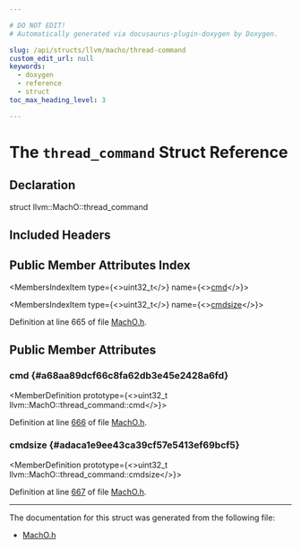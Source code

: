 ```yaml
---

# DO NOT EDIT!
# Automatically generated via docusaurus-plugin-doxygen by Doxygen.

slug: /api/structs/llvm/macho/thread-command
custom_edit_url: null
keywords:
  - doxygen
  - reference
  - struct
toc_max_heading_level: 3

---
```





# The `thread_command` Struct Reference

<DoxygenPage pluginConfig={pluginConfig}>



## Declaration

<CodeBlock>struct llvm::MachO::thread_command</CodeBlock>

## Included Headers

<IncludesList>
<IncludesListItem
  filePath="llvm/BinaryFormat/MachO.h"
  permalink="/docs/api/files/include/include/llvm/include/llvm/binaryformat/macho-h"
  isLocal="true" />
</IncludesList>

## Public Member Attributes Index

<MembersIndex>

<MembersIndexItem
  type={<>uint32&#95;t</>}
  name={<><a href="#a68aa89dcf66c8fa62db3e45e2428a6fd">cmd</a></>}>
</MembersIndexItem>

<MembersIndexItem
  type={<>uint32&#95;t</>}
  name={<><a href="#adaca1e9ee43ca39cf57e5413ef69bcf5">cmdsize</a></>}>
</MembersIndexItem>

</MembersIndex>


Definition at line 665 of file <a href="/docs/api/files/include/include/llvm/include/llvm/binaryformat/macho-h">MachO.h</a>.

<SectionDefinition>

## Public Member Attributes

### cmd {#a68aa89dcf66c8fa62db3e45e2428a6fd}

<MemberDefinition
  prototype={<>uint32&#95;t llvm::MachO::thread&#95;command::cmd</>}>

Definition at line <a href="/docs/api/files/include/include/llvm/include/llvm/binaryformat/macho-h/#l00666">666</a> of file <a href="/docs/api/files/include/include/llvm/include/llvm/binaryformat/macho-h">MachO.h</a>.
</MemberDefinition>

### cmdsize {#adaca1e9ee43ca39cf57e5413ef69bcf5}

<MemberDefinition
  prototype={<>uint32&#95;t llvm::MachO::thread&#95;command::cmdsize</>}>

Definition at line <a href="/docs/api/files/include/include/llvm/include/llvm/binaryformat/macho-h/#l00667">667</a> of file <a href="/docs/api/files/include/include/llvm/include/llvm/binaryformat/macho-h">MachO.h</a>.
</MemberDefinition>

</SectionDefinition>

<hr/>

The documentation for this struct was generated from the following file:

<ul>
<li><a href="/docs/api/files/include/include/llvm/include/llvm/binaryformat/macho-h">MachO.h</a></li>
</ul>

</DoxygenPage>
